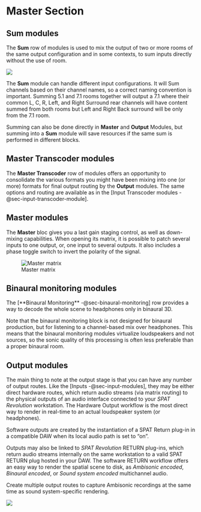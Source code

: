 # Master Section 

## Sum modules {#sec-modules-sum}

The **Sum** row of modules is used to mix the output of two or more rooms of the same output configuration and in some contexts, to sum inputs directly without the use of room.

![](https://media.githubusercontent.com/media/FLUX-SE/doc_images/main/SpatR/Setup/ChannelBasedSession.png)

The **Sum** module can handle different input configurations.
It will Sum channels based on their channel names, so a correct naming convention is important.
Summing 5.1 and 7.1 rooms together will output a 7.1 where their common L, C, R, Left, and Right Surround rear channels will have content summed from both rooms but Left and Right Back surround will be only from the 7.1 room.

:::{.callout-note}
Summing can also be done directly in **Master** and **Output** Modules, but summing into a **Sum** module will save resources if the same sum is performed in different blocks.
:::

## Master Transcoder modules {#sec-modules-mtranscode}

The **Master Transcoder** row of modules offers an opportunity to consolidate the various formats you might have been mixing into one (or more) formats for final output routing by the **Output** modules.
The same options and routing are available as in the [Input Transcoder modules -@sec-input-transcoder-module].


## Master modules {#sec-modules-masters}

The **Master** bloc gives you a last gain staging control, as well as down-mixing capabilities. When opening its matrix, it is possible to patch several inputs to one output, or, one input to several outputs. It also includes a phase toggle switch to invert the polarity of the signal.

![Master matrix](https://media.githubusercontent.com/media/FLUX-SE/doc_images/main/SpatR/Setup/MasterMatrix.png)

## Binaural monitoring modules {#sec-modules-binaural}

The [**Binaural Monitoring** -@sec-binaural-monitoring] row provides a way to decode the whole scene to headphones only in binaural 3D.

:::{.callout-warning}
Note that the binaural monitoring block is not designed for binaural production, but for listening to a channel-based mix over headphones. This means that the binaural monitoring modules virtualize loudspeakers and not sources, so the sonic quality of this processing is often less preferable than a proper binaural room.
:::

## Output modules {#sec-modules-output}

The main thing to note at the output stage is that you can have any number of output routes.
Like the [Inputs -@sec-input-modules], they may be either direct hardware routes, which return audio streams (via matrix routing) to the physical outputs of an audio interface connected to your _SPAT Revolution_ workstation.
The Hardware Output workflow is the most direct way to render in real-time to an actual loudspeaker system (or headphones).

:::{.callout-warning}
 Software outputs are created by the instantiation of a SPAT Return plug-in in a compatible DAW when its local audio path is set to "on".
:::

Outputs may also be linked to _SPAT Revolution_ RETURN plug-ins, which return audio streams internally on the same workstation to a valid SPAT RETURN plug hosted in your DAW.
The software RETURN workflow offers an easy way to render the spatial scene to disk, as _Ambisonic encoded_, _Binaural encoded_, or _Sound system encoded_ multichannel audio.

:::{.callout-note}
Create multiple output routes to capture Ambisonic recordings at the same time as sound system-specific rendering.
:::

![](https://media.githubusercontent.com/media/FLUX-SE/doc_images/main/SpatR/Setup/OutputSelected.png)
